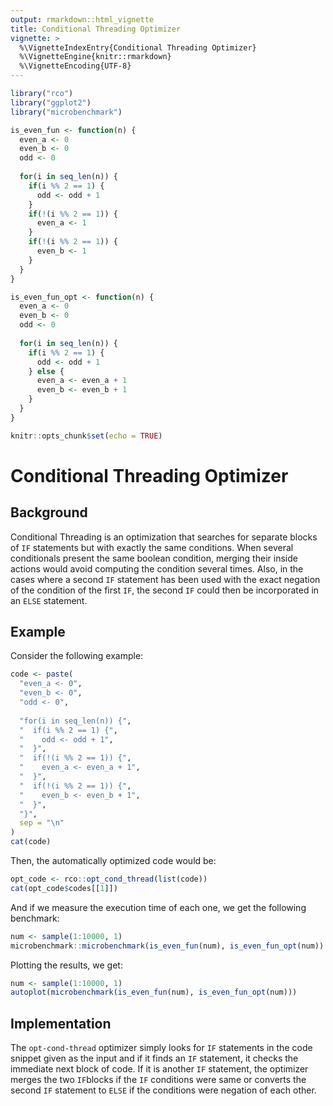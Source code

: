 ```yaml
---
output: rmarkdown::html_vignette
title: Conditional Threading Optimizer
vignette: >
  %\VignetteIndexEntry{Conditional Threading Optimizer}
  %\VignetteEngine{knitr::rmarkdown}
  %\VignetteEncoding{UTF-8}
---
```


```r
library("rco")
library("ggplot2")
library("microbenchmark")

is_even_fun <- function(n) {
  even_a <- 0
  even_b <- 0
  odd <- 0
  
  for(i in seq_len(n)) {
    if(i %% 2 == 1) {
      odd <- odd + 1
    }
    if(!(i %% 2 == 1)) {
      even_a <- 1
    }
    if(!(i %% 2 == 1)) {
      even_b <- 1
    }
  }
}

is_even_fun_opt <- function(n) {
  even_a <- 0
  even_b <- 0
  odd <- 0
  
  for(i in seq_len(n)) {
    if(i %% 2 == 1) {
      odd <- odd + 1
    } else {
      even_a <- even_a + 1
      even_b <- even_b + 1
    }
  }
}

knitr::opts_chunk$set(echo = TRUE)
```
# Conditional Threading Optimizer

## Background

Conditional Threading is an optimization that searches for separate blocks of `IF` statements but with exactly the same conditions. When several conditionals present the same boolean condition, merging their inside actions would avoid computing the condition several times. Also, in the cases where a second `IF` statement has been used with the exact negation of the condition of the first `IF`, the second `IF` could then be incorporated in an `ELSE` statement.

## Example

Consider the following example:

```r
code <- paste(
  "even_a <- 0",
  "even_b <- 0",
  "odd <- 0",
  
  "for(i in seq_len(n)) {",
  "  if(i %% 2 == 1) {",
  "    odd <- odd + 1",
  "  }",
  "  if(!(i %% 2 == 1)) {",
  "    even_a <- even_a + 1",
  "  }",
  "  if(!(i %% 2 == 1)) {",
  "    even_b <- even_b + 1",
  "  }",
  "}",
  sep = "\n"
)
cat(code)
```

Then, the automatically optimized code would be:

```r
opt_code <- rco::opt_cond_thread(list(code))
cat(opt_code$codes[[1]])
```

And if we measure the execution time of each one, we get the following benchmark: 

```r
num <- sample(1:10000, 1)
microbenchmark::microbenchmark(is_even_fun(num), is_even_fun_opt(num))
```

Plotting the results, we get:
```r
num <- sample(1:10000, 1)
autoplot(microbenchmark(is_even_fun(num), is_even_fun_opt(num)))
```

## Implementation

The `opt-cond-thread` optimizer simply looks for `IF` statements in the code snippet given as the input and if it finds an `IF` statement, it checks the immediate next block of code. If it is another `IF` statement, the optimizer merges the two `IF`blocks if the `IF` conditions were same or converts the second `IF` statement to `ELSE` if the conditions were negation of each other.

